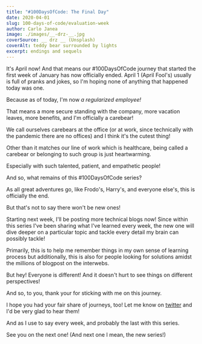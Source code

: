 ```yaml
---
title: "#100DaysOfCode: The Final Day"
date: 2020-04-01
slug: 100-days-of-code/evaluation-week
author: Carlo Janea
image: ./images/__-drz-__.jpg
coverSource: __ drz __ (Unsplash)
coverAlt: teddy bear surrounded by lights
excerpt: endings and sequels
---
```


It's April now! And that means our #100DaysOfCode journey that started the first week of January has now officially ended. April 1 (April Fool's) usually is full of pranks and jokes, so I'm hoping none of anything that happened today was one.

Because as of today, I'm now _a regularized employee!_

That means a more secure standing with the company, more vacation leaves, more benefits, and I'm officially a carebear!

We call ourselves carebears at the office (or at work, since technically with the pandemic there are no offices) and I think it's the cutest thing!

Other than it matches our line of work which is healthcare, being called a carebear or belonging to such group is just heartwarming.

Especially with such talented, patient, and empathetic people!

And so, what remains of this #100DaysOfCode series?

As all great adventures go, like Frodo's, Harry's, and everyone else's, this is officially the end.

But that's not to say there won't be new ones!

Starting next week, I'll be posting more technical blogs now! Since within this series I've been sharing what I've learned every week, the new one will dive deeper on a particular topic and tackle every detail my brain can possibly tackle!

Primarily, this is to help me remember things in my own sense of learning process but additionally, this is also for people looking for solutions amidst the millions of blogpost on the interwebs.

But hey! Everyone is different! And it doesn't hurt to see things on different perspectives!

And so, to you, thank your for sticking with me on this journey.

I hope you had your fair share of journeys, too! Let me know on [twitter](https://twitter.com/carlojanea) and I'd be very glad to hear them!

And as I use to say every week, and probably the last with this series.

See you on the next one! (And next one I mean, the new series!)
